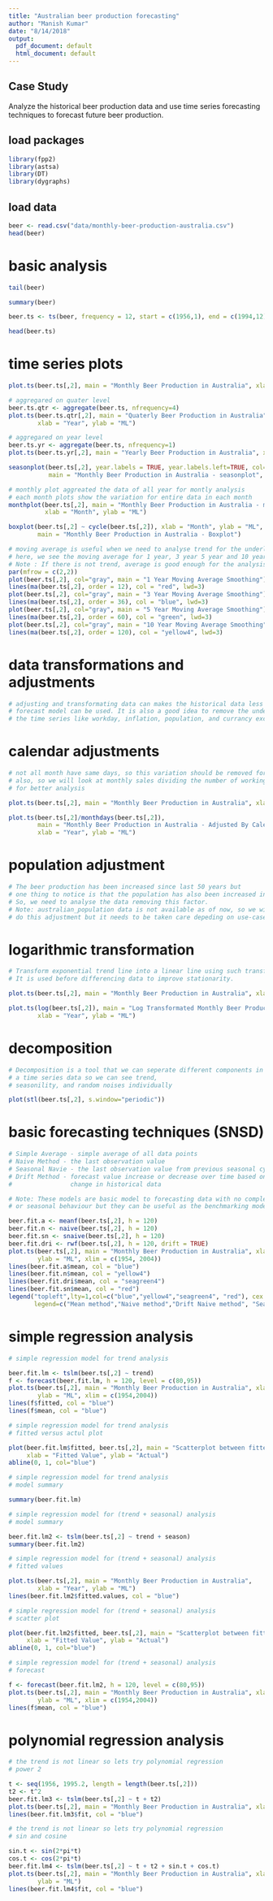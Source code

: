 ```yaml
---
title: "Australian beer production forecasting"
author: "Manish Kumar"
date: "8/14/2018"
output:
  pdf_document: default
  html_document: default
---
```


## Case Study

Analyze the historical beer production data and use time series forecasting techniques to forecast future beer production.

## load packages
```r
library(fpp2)  
library(astsa)  
library(DT)  
library(dygraphs)  
```

## load data
```r
beer <- read.csv("data/monthly-beer-production-australia.csv")  
head(beer)
```
# basic analysis
```r
tail(beer)
```
```r
summary(beer)
```
```r
beer.ts <- ts(beer, frequency = 12, start = c(1956,1), end = c(1994,12))
```

```r
head(beer.ts)
```
# time series plots
```r
plot.ts(beer.ts[,2], main = "Monthly Beer Production in Australia", xlab = "Year", ylab = "ML")
```

```r
# aggregared on quater level
beer.ts.qtr <- aggregate(beer.ts, nfrequency=4)
plot.ts(beer.ts.qtr[,2], main = "Quaterly Beer Production in Australia", 
        xlab = "Year", ylab = "ML")
```

``` r
# aggregared on year level
beer.ts.yr <- aggregate(beer.ts, nfrequency=1)
plot.ts(beer.ts.yr[,2], main = "Yearly Beer Production in Australia", xlab = "Year", ylab = "ML")
```
```r
seasonplot(beer.ts[,2], year.labels = TRUE, year.labels.left=TRUE, col=1:40, pch=19,
           main = "Monthly Beer Production in Australia - seasonplot", xlab = "Month", ylab = "ML")
```

```r
# monthly plot aggreated the data of all year for montly analysis
# each month plots show the variation for entire data in each month
monthplot(beer.ts[,2], main = "Monthly Beer Production in Australia - monthplot", 
          xlab = "Month", ylab = "ML")
```
```r
boxplot(beer.ts[,2] ~ cycle(beer.ts[,2]), xlab = "Month", ylab = "ML", 
        main = "Monthly Beer Production in Australia - Boxplot")
```
```r
# moving average is useful when we need to analyse trend for the underlying data
# here, we see the moving average for 1 year, 3 year 5 year and 10 year
# Note : If there is not trend, average is good enough for the analysis
par(mfrow = c(2,2))
plot(beer.ts[,2], col="gray", main = "1 Year Moving Average Smoothing")
lines(ma(beer.ts[,2], order = 12), col = "red", lwd=3)
plot(beer.ts[,2], col="gray", main = "3 Year Moving Average Smoothing")
lines(ma(beer.ts[,2], order = 36), col = "blue", lwd=3)
plot(beer.ts[,2], col="gray", main = "5 Year Moving Average Smoothing")
lines(ma(beer.ts[,2], order = 60), col = "green", lwd=3)
plot(beer.ts[,2], col="gray", main = "10 Year Moving Average Smoothing")
lines(ma(beer.ts[,2], order = 120), col = "yellow4", lwd=3)
```

# data transformations and adjustments
```r
# adjusting and transformating data can makes the historical data less complex so a simpler
# forecast model can be used. It is also a good idea to remove the underline factors affected 
# the time series like workday, inflation, population, and currancy exchange rate etc.
```

# calendar adjustments
```r
# not all month have same days, so this variation should be removed for analysis, 
# also, so we will look at monthly sales dividing the number of working days in a month
# for better analysis
```

```r
plot.ts(beer.ts[,2], main = "Monthly Beer Production in Australia", xlab = "Year", ylab = "ML")
```

```r
plot.ts(beer.ts[,2]/monthdays(beer.ts[,2]), 
        main = "Monthly Beer Production in Australia - Adjusted By Calendar Days",
        xlab = "Year", ylab = "ML")
```

# population adjustment
```r
# The beer production has been increased since last 50 years but
# one thing to notice is that the population has also been increased in these year.
# So, we need to analyse the data removing this factor.
# Note: australian_population data is not available as of now, so we will not
# do this adjustment but it needs to be taken care depeding on use-case.
```

# logarithmic transformation
```r
# Transform exponential trend line into a linear line using such transformations.
# It is used before differencing data to improve stationarity.
```

```r
plot.ts(beer.ts[,2], main = "Monthly Beer Production in Australia", xlab = "Year", ylab = "ML")
```

```r
plot.ts(log(beer.ts[,2]), main = "Log Transformated Monthly Beer Production in Australia",
        xlab = "Year", ylab = "ML")
```

# decomposition
```r
# Decomposition is a tool that we can seperate different components in 
# a time series data so we can see trend, 
# seasonility, and random noises individually
```

```r
plot(stl(beer.ts[,2], s.window="periodic"))
```


# basic forecasting techniques (SNSD)
```r
# Simple Average - simple average of all data points
# Naive Method - the last observation value
# Seasonal Navie - the last observation value from previous seasonal cycle
# Drift Method - forecast value increase or decrease over time based on average 
#                change in historical data

# Note: These models are basic model to forecasting data with no complex trends 
# or seasonal behaviour but they can be useful as the benchmarking models for reference.

beer.fit.a <- meanf(beer.ts[,2], h = 120)
beer.fit.n <- naive(beer.ts[,2], h = 120)
beer.fit.sn <- snaive(beer.ts[,2], h = 120)
beer.fit.dri <- rwf(beer.ts[,2], h = 120, drift = TRUE)
plot.ts(beer.ts[,2], main = "Monthly Beer Production in Australia", xlab = "Year",
        ylab = "ML", xlim = c(1954, 2004))
lines(beer.fit.a$mean, col = "blue")
lines(beer.fit.n$mean, col = "yellow4")
lines(beer.fit.dri$mean, col = "seagreen4")
lines(beer.fit.sn$mean, col = "red")
legend("topleft",lty=1,col=c("blue","yellow4","seagreen4", "red"), cex = 0.75,
       legend=c("Mean method","Naive method","Drift Naive method", "Seasonal naive method"))
```

# simple regression analysis
```r
# simple regression model for trend analysis

beer.fit.lm <- tslm(beer.ts[,2] ~ trend)
f <- forecast(beer.fit.lm, h = 120, level = c(80,95))
plot.ts(beer.ts[,2], main = "Monthly Beer Production in Australia", xlab = "Year",
        ylab = "ML", xlim = c(1954,2004))
lines(f$fitted, col = "blue")
lines(f$mean, col = "blue")
```
```r
# simple regression model for trend analysis
# fitted versus actul plot

plot(beer.fit.lm$fitted, beer.ts[,2], main = "Scatterplot between fitted & actual values", 
     xlab = "Fitted Value", ylab = "Actual")
abline(0, 1, col="blue")
```


```r
# simple regression model for trend analysis
# model summary

summary(beer.fit.lm)
```

```r
# simple regression model for (trend + seasonal) analysis
# model summary

beer.fit.lm2 <- tslm(beer.ts[,2] ~ trend + season)
summary(beer.fit.lm2)
```

```r
# simple regression model for (trend + seasonal) analysis
# fitted values

plot.ts(beer.ts[,2], main = "Monthly Beer Production in Australia",
        xlab = "Year", ylab = "ML")
lines(beer.fit.lm2$fitted.values, col = "blue")
```
```r
# simple regression model for (trend + seasonal) analysis
# scatter plot

plot(beer.fit.lm2$fitted, beer.ts[,2], main = "Scatterplot between fitted & actual values",
     xlab = "Fitted Value", ylab = "Actual")
abline(0, 1, col="blue")
```

```r
# simple regression model for (trend + seasonal) analysis
# forecast

f <- forecast(beer.fit.lm2, h = 120, level = c(80,95))
plot.ts(beer.ts[,2], main = "Monthly Beer Production in Australia", xlab = "Year",
        ylab = "ML", xlim = c(1954,2004))
lines(f$mean, col = "blue")
```

# polynomial regression analysis
```r
# the trend is not linear so lets try polynomial regression
# power 2

t <- seq(1956, 1995.2, length = length(beer.ts[,2]))
t2 <- t^2
beer.fit.lm3 <- tslm(beer.ts[,2] ~ t + t2)
plot.ts(beer.ts[,2], main = "Monthly Beer Production in Australia", xlab = "Year", ylab = "ML")
lines(beer.fit.lm3$fit, col = "blue")
```
```r
# the trend is not linear so lets try polynomial regression
# sin and cosine

sin.t <- sin(2*pi*t)
cos.t <- cos(2*pi*t)
beer.fit.lm4 <- tslm(beer.ts[,2] ~ t + t2 + sin.t + cos.t)
plot.ts(beer.ts[,2], main = "Monthly Beer Production in Australia", xlab = "Year",
        ylab = "ML")
lines(beer.fit.lm4$fit, col = "blue")
```




























